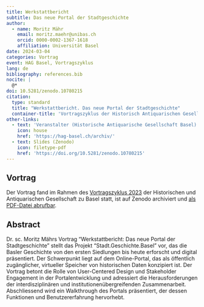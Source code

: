 ```yaml
---
title: Werkstattbericht
subtitle: Das neue Portal der Stadtgeschichte
author:
  - name: Moritz Mähr
    email: moritz.maehr@unibas.ch
    orcid: 0000-0002-1367-1618
    affiliation: Universität Basel
date: 2024-03-04
categories: Vortrag
event: HAG Basel, Vortragszyklus
lang: de
bibliography: references.bib
nocite: |
  @*
doi: 10.5281/zenodo.10780215
citation:
  type: standard
  title: "Werkstattbericht. Das neue Portal der Stadtgeschichte"
  container-title: 'Vortragszyklus der Historisch Antiquarischen Gesellschaft Basel (HAG), Naturhistorisches Museum Basel'
other-links:
  - text: 'Veranstalter (Historische Antiquarische Gesellschaft Basel)'
    icon: house
    href: 'https://hag-basel.ch/archiv/'
  - text: Slides (Zenodo)
    icon: filetype-pdf
    href: 'https://doi.org/10.5281/zenodo.10780215'
---
```


## Vortrag

Der Vortrag fand im Rahmen des [Vortragszyklus 2023](https://hag-basel.ch/archiv) der Historischen und Antiquarischen Gesellschaft zu Basel statt, ist auf Zenodo archiviert und [als PDF-Datei abrufbar](https://doi.org/10.5281/zenodo.10780215).

## Abstract

Dr. sc. Moritz Mährs Vortrag "Werkstattbericht: Das neue Portal der Stadtgeschichte" stellt das Projekt "Stadt.Geschichte.Basel" vor, das die Basler Geschichte von den ersten Siedlungen bis heute erforscht und digital präsentiert. Der Schwerpunkt liegt auf dem Online-Portal, das als öffentlich zugänglicher, virtueller Speicher von historischen Daten konzipiert ist. Der Vortrag betont die Rolle von User-Centered Design und Stakeholder Engagement in der Portalentwicklung und adressiert die Herausforderungen der interdisziplinären und institutionenübergreifenden Zusammenarbeit. Abschliessend wird ein Walkthrough des Portals präsentiert, der dessen Funktionen und Benutzererfahrung hervorhebt.
